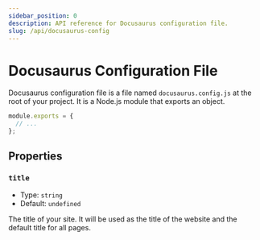 ```yaml
---
sidebar_position: 0
description: API reference for Docusaurus configuration file.
slug: /api/docusaurus-config
---
```


# Docusaurus Configuration File

Docusaurus configuration file is a file named `docusaurus.config.js` at the root of your project. It is a Node.js module that exports an object.

```javascript
module.exports = {
  // ...
};
```

## Properties

### `title`

- Type: `string`
- Default: `undefined`

The title of your site. It will be used as the title of the website and the default title for all pages.